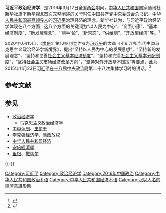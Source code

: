 {{中国共产党的指导思想}}
{{中国共产党项目}}
{{习近平系列}}
'''习近平政治经济学'''，是2016年3月12日全国[[两会|两会]]期间，[[中华人民共和国|中华人民共和国]]国家通讯社[[新华社|新华社]]旗下新华视点首次完整阐述的关于时任[[中国共产党|中国共产党]][[中国共产党中央委员会总书记|中央委员会总书记]]、[[中华人民共和国最高领导人|中华人民共和国最高领导人]]的[[习近平|习近平]]治理经济的理念。新华社认为，与习近平政治经济学体现在八个方面，这八个方面的关键词为“以人民为中心”、“全面小康”、“基本经济制度”、“新发展理念”、“‘两手’论”、“[[新常态|新常态]]”、“[[供给侧|供给侧]]”、“开放型经济”等。<ref>{{cite news |title = 八个两会关键词解码习近平政治经济学 |url = http://news.xinhuanet.com/2016-03/12/c_1118312615.htm |accessdate = 2016-03-14 |agency = 新华社新华视点 |date = 2016-03-12 |archive-date = 2017-01-05 |archive-url = https://web.archive.org/web/20170105092541/http://news.xinhuanet.com/2016-03/12/c_1118312615.htm |dead-url = no }}</ref>

2020年8月15日，《[[求是|求是]]》第16期刊登作者为[[习近平|习近平]]的文章《不断开拓当代中国马克思主义政治经济学新境界》，提出“坚持以人民为中心的发展思想”，“坚持新的发展理念”，“坚持和完善[[社会主义基本经济制度|社会主义基本经济制度]]”，“坚持和完善[[社会主义基本分配制度|社会主义基本分配制度]]”，“坚持[[社会主义市场经济|社会主义市场经济]]改革方向”，“坚持对外开放基本国策”等要点，此为2015年11月23日[[习近平|习近平]]在[[十八届中央政治局|十八届中央政治局]]第二十八次集体学习时的讲话。<ref>{{cite news |title = 不断开拓当代中国马克思主义政治经济学新境界 |url = http://www.qstheory.cn/dukan/qs/2020-08/15/c_1126365995.htm |accessdate = 2020-08-18 |agency = 求是 |date = 2020-08-15 |archive-date = 2020-11-27 |archive-url = https://web.archive.org/web/20201127025004/http://www.qstheory.cn/dukan/qs/2020-08/15/c_1126365995.htm |dead-url = no }}</ref>

== 参考文献 ==
{{Reflist}}

== 参见 ==
{{Portal|习近平|中国共产党|中华人民共和国|政治|经济}}
* [[政治经济学|政治经济学]]
** [[马克思主义政治经济学|马克思主义政治经济学]]
* [[习李体制|习李体制]]、[[王沪宁|王沪宁]]
* [[李克强经济学|李克强经济学]]、[[简政放权|简政放权]]
* [[中华人民共和国经济|中华人民共和国经济]]
* [[安倍經濟學|安倍經濟學]]
* [[里根|里根]]、[[撒切尔|撒切尔]]

{{-}}
{{习近平}}

[[Category:习近平|Category:习近平]]
[[Category:政治经济学|Category:政治经济学]]
[[Category:2016年中国政治|Category:2016年中国政治]]
[[Category:中华人民共和国政治术语|Category:中华人民共和国政治术语]]
[[Category:中华人民共和国经济术语|Category:中华人民共和国经济术语]]
[[Category:冠以人名的經濟意識形態|Category:冠以人名的經濟意識形態]]